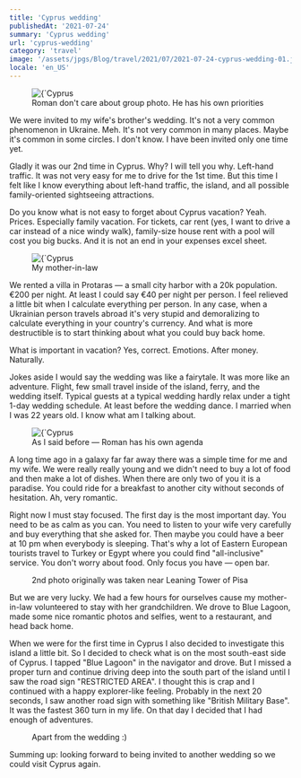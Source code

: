 ```yaml
---
title: 'Cyprus wedding'
publishedAt: '2021-07-24'
summary: 'Cyprus wedding'
url: 'cyprus-wedding'
category: 'travel'
image: '/assets/jpgs/Blog/travel/2021/07/2021-07-24-cyprus-wedding-01.jpg'
locale: 'en_US'
---
```


<figure>
  <Image
    alt={`Cyprus wedding`}
    src={`/assets/jpgs/Blog/travel/2021/07/2021-07-24-cyprus-wedding-01.jpg`}
    width={900}
    height={650}
    priority={true}
  />
  <figcaption>Roman don't care about group photo. He has his own priorities</figcaption>
</figure>

We were invited to my wife's brother's wedding.
It's not a very common phenomenon in Ukraine.
Meh. It's not very common in many places. Maybe it's common in some circles.
I don't know. I have been invited only one time yet.


Gladly it was our 2nd time in Cyprus.
Why? I will tell you why. Left-hand traffic.
It was not very easy for me to drive for the 1st time.
But this time I felt like I know everything about left-hand traffic, the island, and all possible family-oriented sightseeing attractions.

Do you know what is not easy to forget about Cyprus vacation?
Yeah. Prices. Especially family vacation.
For tickets, car rent (yes, I want to drive a car instead of a nice windy walk), family-size house rent with a pool will cost you big bucks.
And it is not an end in your expenses excel sheet.


<figure>
  <Image
    alt={`Cyprus wedding`}
    src={`/assets/jpgs/Blog/travel/2021/07/2021-07-24-cyprus-wedding-02.jpg`}
    width={900}
    height={650}
  />
  <figcaption>My mother-in-law</figcaption>
</figure>

We rented a villa in Protaras — a small city harbor with a 20k population.
€200 per night. At least I could say €40 per night per person.
I feel relieved a little bit when I calculate everything per person.
In any case, when a Ukrainian person travels abroad it's very stupid and demoralizing to calculate everything in your country's currency.
And what is more destructible is to start thinking about what you could buy back home.

What is important in vacation? Yes, correct. Emotions. After money. Naturally.

Jokes aside I would say the wedding was like a fairytale.
It was more like an adventure. Flight, few small travel inside of the island, ferry, and the wedding itself.
Typical guests at a typical wedding hardly relax under a tight 1-day wedding schedule. At least before the wedding dance.
I married when I was 22 years old. I know what am I talking about.

<figure>
  <Image
    alt={`Cyprus wedding`}
    src={`/assets/jpgs/Blog/travel/2021/07/2021-07-24-cyprus-wedding-03.jpg`}
    width={900}
    height={650}
  />
  <figcaption>As I said before — Roman has his own agenda</figcaption>
</figure>

A long time ago in a galaxy far far away there was a simple time for me and my wife.
We were really really young and we didn't need to buy a lot of food and then make a lot of dishes.
When there are only two of you it is a paradise. You could ride for a breakfast to another city without seconds of hesitation. Ah, very romantic.

Right now I must stay focused. The first day is the most important day.
You need to be as calm as you can. You need to listen to your wife very carefully and buy everything that she asked for.
Then maybe you could have a beer at 10 pm when everybody is sleeping.
That's why a lot of Eastern European tourists travel to Turkey or Egypt where you could find "all-inclusive" service.
You don't worry about food. Only focus you have — open bar.

<figure>
  <ImageGallery
    gallery={[
      {
        ratio: 50,
        images: [
          {
            source: '/assets/jpgs/Blog/travel/2021/07/2021-07-24-cyprus-wedding-04.jpg',
            ratio: 100,
            alt: 'Cyprus wedding'
          }
        ]
      },
      {
        ratio: 50,
        images: [
          {
            source: '/assets/jpgs/Blog/travel/2021/07/2021-07-24-cyprus-wedding-05.jpg',
            ratio: 100,
            alt: 'Cyprus wedding'
          }
        ]
      }
    ]}
    imageBorderRadius={ 4 }
  />
  <figcaption>2nd photo originally was taken near Leaning Tower of Pisa</figcaption>
</figure>

But we are very lucky. We had a few hours for ourselves cause my mother-in-law volunteered to stay with her grandchildren.
We drove to Blue Lagoon, made some nice romantic photos and selfies, went to a restaurant, and head back home.

When we were for the first time in Cyprus I also decided to investigate this island a little bit.
So I decided to check what is on the most south-east side of Cyprus. I tapped "Blue Lagoon" in the navigator and drove.
But I missed a proper turn and continue driving deep into the south part of the island until I saw the road sign "RESTRICTED AREA".
I thought this is crap and I continued with a happy explorer-like feeling. Probably in the next 20 seconds, I saw another road sign with something like "British Military Base".
It was the fastest 360 turn in my life. On that day I decided that I had enough of adventures.

<figure>
  <ImageGallery
    gallery={[
      {
        ratio: 45,
        images: [
          {
            source: '/assets/jpgs/Blog/travel/2021/07/2021-07-24-cyprus-wedding-06.jpg',
            ratio: 27.5,
            alt: 'Cyprus wedding'
          },
          {
            source: '/assets/jpgs/Blog/travel/2021/07/2021-07-24-cyprus-wedding-07.jpg',
            ratio: 27.5,
            alt: 'Cyprus wedding'
          },
          {
            source: '/assets/jpgs/Blog/travel/2021/07/2021-07-24-cyprus-wedding-08.jpg',
            ratio: 45,
            alt: 'Cyprus wedding'
          }
        ]
      },
      {
        ratio: 55,
        images: [
          {
            source: '/assets/jpgs/Blog/travel/2021/07/2021-07-24-cyprus-wedding-09.jpg',
            ratio: 33.33,
            alt: 'Cyprus wedding'
          },
          {
            source: '/assets/jpgs/Blog/travel/2021/07/2021-07-24-cyprus-wedding-10.jpg',
            ratio: 33.34,
            alt: 'Cyprus wedding'
          },
          {
            source: '/assets/jpgs/Blog/travel/2021/07/2021-07-24-cyprus-wedding-11.jpg',
            ratio: 33.33,
            alt: 'Cyprus wedding'
          }
        ]
      }
    ]}
    imageBorderRadius={ 4 }
    orientation={ 'h' }
  />
  <figcaption>Apart from the wedding :)</figcaption>
</figure>

Summing up: looking forward to being invited to another wedding so we could visit Cyprus again.
